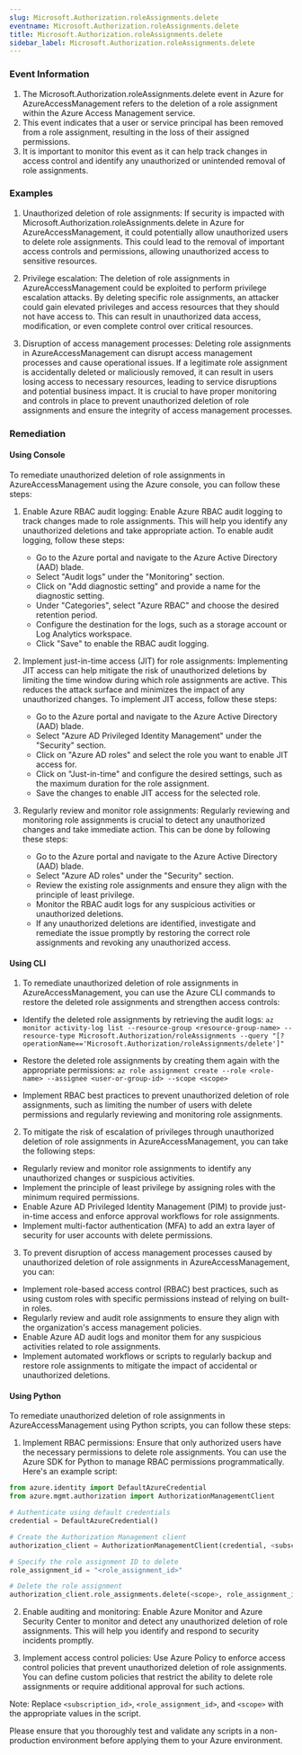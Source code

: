 ```yaml
--- 
slug: Microsoft.Authorization.roleAssignments.delete
eventname: Microsoft.Authorization.roleAssignments.delete
title: Microsoft.Authorization.roleAssignments.delete
sidebar_label: Microsoft.Authorization.roleAssignments.delete
---
```

                       
### Event Information

1. The Microsoft.Authorization.roleAssignments.delete event in Azure for AzureAccessManagement refers to the deletion of a role assignment within the Azure Access Management service.
2. This event indicates that a user or service principal has been removed from a role assignment, resulting in the loss of their assigned permissions.
3. It is important to monitor this event as it can help track changes in access control and identify any unauthorized or unintended removal of role assignments.


### Examples

1. Unauthorized deletion of role assignments: If security is impacted with Microsoft.Authorization.roleAssignments.delete in Azure for AzureAccessManagement, it could potentially allow unauthorized users to delete role assignments. This could lead to the removal of important access controls and permissions, allowing unauthorized access to sensitive resources.

2. Privilege escalation: The deletion of role assignments in AzureAccessManagement could be exploited to perform privilege escalation attacks. By deleting specific role assignments, an attacker could gain elevated privileges and access resources that they should not have access to. This can result in unauthorized data access, modification, or even complete control over critical resources.

3. Disruption of access management processes: Deleting role assignments in AzureAccessManagement can disrupt access management processes and cause operational issues. If a legitimate role assignment is accidentally deleted or maliciously removed, it can result in users losing access to necessary resources, leading to service disruptions and potential business impact. It is crucial to have proper monitoring and controls in place to prevent unauthorized deletion of role assignments and ensure the integrity of access management processes.

### Remediation

#### Using Console

To remediate unauthorized deletion of role assignments in AzureAccessManagement using the Azure console, you can follow these steps:

1. Enable Azure RBAC audit logging: Enable Azure RBAC audit logging to track changes made to role assignments. This will help you identify any unauthorized deletions and take appropriate action. To enable audit logging, follow these steps:
   - Go to the Azure portal and navigate to the Azure Active Directory (AAD) blade.
   - Select "Audit logs" under the "Monitoring" section.
   - Click on "Add diagnostic setting" and provide a name for the diagnostic setting.
   - Under "Categories", select "Azure RBAC" and choose the desired retention period.
   - Configure the destination for the logs, such as a storage account or Log Analytics workspace.
   - Click "Save" to enable the RBAC audit logging.

2. Implement just-in-time access (JIT) for role assignments: Implementing JIT access can help mitigate the risk of unauthorized deletions by limiting the time window during which role assignments are active. This reduces the attack surface and minimizes the impact of any unauthorized changes. To implement JIT access, follow these steps:
   - Go to the Azure portal and navigate to the Azure Active Directory (AAD) blade.
   - Select "Azure AD Privileged Identity Management" under the "Security" section.
   - Click on "Azure AD roles" and select the role you want to enable JIT access for.
   - Click on "Just-in-time" and configure the desired settings, such as the maximum duration for the role assignment.
   - Save the changes to enable JIT access for the selected role.

3. Regularly review and monitor role assignments: Regularly reviewing and monitoring role assignments is crucial to detect any unauthorized changes and take immediate action. This can be done by following these steps:
   - Go to the Azure portal and navigate to the Azure Active Directory (AAD) blade.
   - Select "Azure AD roles" under the "Security" section.
   - Review the existing role assignments and ensure they align with the principle of least privilege.
   - Monitor the RBAC audit logs for any suspicious activities or unauthorized deletions.
   - If any unauthorized deletions are identified, investigate and remediate the issue promptly by restoring the correct role assignments and revoking any unauthorized access.

#### Using CLI

1. To remediate unauthorized deletion of role assignments in AzureAccessManagement, you can use the Azure CLI commands to restore the deleted role assignments and strengthen access controls:

- Identify the deleted role assignments by retrieving the audit logs:
  `az monitor activity-log list --resource-group <resource-group-name> --resource-type Microsoft.Authorization/roleAssignments --query "[?operationName=='Microsoft.Authorization/roleAssignments/delete']"`

- Restore the deleted role assignments by creating them again with the appropriate permissions:
  `az role assignment create --role <role-name> --assignee <user-or-group-id> --scope <scope>`

- Implement RBAC best practices to prevent unauthorized deletion of role assignments, such as limiting the number of users with delete permissions and regularly reviewing and monitoring role assignments.

2. To mitigate the risk of escalation of privileges through unauthorized deletion of role assignments in AzureAccessManagement, you can take the following steps:

- Regularly review and monitor role assignments to identify any unauthorized changes or suspicious activities.
- Implement the principle of least privilege by assigning roles with the minimum required permissions.
- Enable Azure AD Privileged Identity Management (PIM) to provide just-in-time access and enforce approval workflows for role assignments.
- Implement multi-factor authentication (MFA) to add an extra layer of security for user accounts with delete permissions.

3. To prevent disruption of access management processes caused by unauthorized deletion of role assignments in AzureAccessManagement, you can:

- Implement role-based access control (RBAC) best practices, such as using custom roles with specific permissions instead of relying on built-in roles.
- Regularly review and audit role assignments to ensure they align with the organization's access management policies.
- Enable Azure AD audit logs and monitor them for any suspicious activities related to role assignments.
- Implement automated workflows or scripts to regularly backup and restore role assignments to mitigate the impact of accidental or unauthorized deletions.

#### Using Python

To remediate unauthorized deletion of role assignments in AzureAccessManagement using Python scripts, you can follow these steps:

1. Implement RBAC permissions: Ensure that only authorized users have the necessary permissions to delete role assignments. You can use the Azure SDK for Python to manage RBAC permissions programmatically. Here's an example script:

```python
from azure.identity import DefaultAzureCredential
from azure.mgmt.authorization import AuthorizationManagementClient

# Authenticate using default credentials
credential = DefaultAzureCredential()

# Create the Authorization Management client
authorization_client = AuthorizationManagementClient(credential, <subscription_id>)

# Specify the role assignment ID to delete
role_assignment_id = "<role_assignment_id>"

# Delete the role assignment
authorization_client.role_assignments.delete(<scope>, role_assignment_id)
```

2. Enable auditing and monitoring: Enable Azure Monitor and Azure Security Center to monitor and detect any unauthorized deletion of role assignments. This will help you identify and respond to security incidents promptly.

3. Implement access control policies: Use Azure Policy to enforce access control policies that prevent unauthorized deletion of role assignments. You can define custom policies that restrict the ability to delete role assignments or require additional approval for such actions.

Note: Replace `<subscription_id>`, `<role_assignment_id>`, and `<scope>` with the appropriate values in the script.

Please ensure that you thoroughly test and validate any scripts in a non-production environment before applying them to your Azure environment.


 